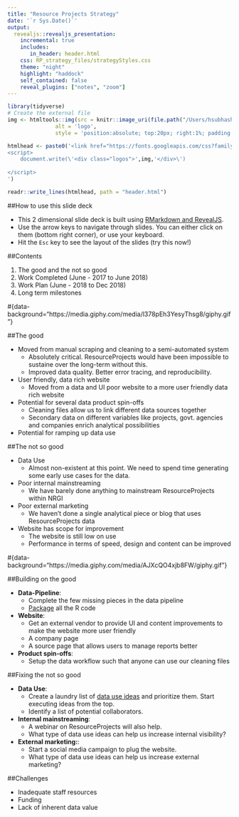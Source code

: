 ```yaml
---
title: "Resource Projects Strategy"
date: '`r Sys.Date()`'
output:
  revealjs::revealjs_presentation:
    incremental: true
    includes:
       in_header: header.html
    css: RP_strategy_files/strategyStyles.css
    theme: "night"
    highlight: "haddock"
    self_contained: false
    reveal_plugins: ["notes", "zoom"]
---
```

```r
library(tidyverse)
# Create the external file
img <- htmltools::img(src = knitr::image_uri(file.path("/Users/hsubhash/Documents/GitHub/RP Outreach/assets/images/RP_logo.png")), 
               alt = 'logo', 
               style = 'position:absolute; top:20px; right:1%; padding:10px;z-index:200; width:100px')

htmlhead <- paste0('<link href="https://fonts.googleapis.com/css?family=Open+Sans|Roboto" rel="stylesheet">', '
<script>
    document.write(\'<div class="logos">',img,'</div>\')
    
</script>
')

readr::write_lines(htmlhead, path = "header.html")

```

##How to use this slide deck

- This 2 dimensional slide deck is built using [RMarkdown and RevealJS](https://rmarkdown.rstudio.com/revealjs_presentation_format.html).
- Use the arrow keys to navigate through slides. You can either click on them (bottom right corner), or use your keyboard.
- Hit the `Esc` key to see the layout of the slides (try this now!)

##Contents

1. The good and the not so good
2. Work Completed (June - 2017 to June 2018)
3. Work Plan (June - 2018 to Dec 2018)
4. Long term milestones

#{data-background="https://media.giphy.com/media/l378pEh3YesyThsg8/giphy.gif"}

##The good

- Moved from manual scraping and cleaning to a semi-automated system
    - Absolutely critical. ResourceProjects would have been impossible to sustaine over the long-term without this.
    - Improved data quality. Better error tracing, and reproducibility.
- User friendly, data rich website
    - Moved from a data and UI poor website to a more user friendly data rich website
- Potential for several data product spin-offs
    - Cleaning files allow us to link different data sources together
    - Secondary data on different variables like projects, govt. agencies and companies enrich analytical possibilities
- Potential for ramping up data use

##The not so good

- Data Use
    - Almost non-existent at this point. We need to spend time generating some early use cases for the data.
- Poor internal mainstreaming
    - We have barely done anything to mainstream ResourceProjects within NRGI
- Poor external marketing
    - We haven't done a single analytical piece or blog that uses ResourceProjects data
- Website has scope for improvement
    - The website is still low on use
    - Performance in terms of speed, design and content can be improved

#{data-background="https://media.giphy.com/media/AJXcQO4xjb8FW/giphy.gif"}

##Building on the good

- **Data-Pipeline**: 
    - Complete the few missing pieces in the data pipeline
    - [Package](http://r-pkgs.had.co.nz/) all the R code
- **Website**: 
    - Get an external vendor to provide UI and content improvements to make the website more user friendly
    - A company page
    - A source page that allows users to manage reports better
- **Product spin-offs**: 
    - Setup the data workflow such that anyone can use our cleaning files

##Fixing the not so good

- **Data Use**: 
    - Create a laundry list of [data use ideas](https://docs.google.com/document/d/1Irfuz_kfmcU4RGjGKWxuFDIeY2_Ud6wuuk9Qiuwj9fY/edit?usp=sharing) and prioritize them. Start executing ideas from the top.
    - Identify a list of potential collaborators.
- **Internal mainstreaming**: 
    - A webinar on ResourceProjects will also help. 
    - What type of data use ideas can help us increase internal visibility?
- **External marketing:**: 
    - Start a social media campaign to plug the website. 
    - What type of data use ideas can help us increase external marketing?


##Challenges

- Inadequate staff resources
- Funding
- Lack of inherent data value


